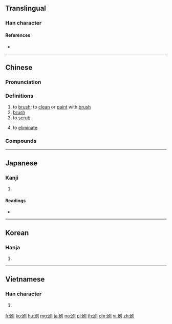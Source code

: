 ==Translingual==

===Han character===
{{Han char|rn=18|rad=刀|as=06|sn=8|four=72200|canj=SBLN|ids=⿰𡰯刂}}

====References====
* {{Han ref|kx=0139.090|dkj=01964|dj=0316.010|hdz=10337.050|uh=5237|ud=21047|bh=A8EA|bd=43242}}

----

==Chinese==
{{zh-forms}}

===Pronunciation===
{{zh-pron
|m=shuā
|c=caat3,saat3,caat3-2
|c-t=cat1,cat1-4*
|h=pfs=sot
|md=
|mn=soat/seh/soa
|w=4seq
|mc=y
|oc=y
|cat=v,n
}}
{{attention|zh|needs splitting}}

===Definitions===
{{zh-hanzi}}

# to [[brush]]; to [[clean]] or [[paint]] with [[brush]]
# [[brush]] {{gloss|tool}}
# to [[scrub]]
# {{lb|zh|colloquial}} to [[eliminate]]

===Compounds===
{{zh-der|兩把刷子|凸版印刷|凹版印刷|刷刷|刷卡|刷印|刷卷|刷子|刷恥|刷扮|刷拉|刷括|刷新|刷洗|刷照|刷牙|刷白|刷選|剔抽禿刷|剗刷|印刷|印刷品|印刷廠|印刷機|印刷術|印刷電路|印刷體|塗刷|孔版印刷|審囚刷卷|平版印刷|拘刷|括刷|振刷|敦蹄刷腳|木版印刷|板刷|根刷|水刷石|沖刷|洗刷|海綿刷|溜刷|牙刷|瓶刷子樹|眉刷|眼禿刷|石版印刷|立體印刷|粉刷|糊刷|膠版印刷|鋼絲刷|閉眉刷眼|雕版印刷|雨刷|鞋刷}}

{{zh-cat|Elementary}}

----

==Japanese==

===Kanji===
{{ja-kanji|grade=4|rs=刀06}}

# {{defn|lang=ja|sort=刀06}}

====Readings====
* {{ja-readings|goon=[[せち]] (sechi) {{non-joyo-reading}}|kanon=[[さつ]] (satsu)|kun=[[する]] (suru), [[はく]] (haku), [[はけ]] (hake)}}

----

==Korean==

===Hanja===
{{ko-hanja|hangeul=쇄|mr=swae|y=sway}}

# {{defn|lang=ko|sort=刀06}}

----

==Vietnamese==

===Han character===
{{vi-hantu|[[xoát]], [[loát]], [[loạt]], [[loét]], [[nhoét]], [[soát]]|rs=刀06}}

# {{defn|lang=vi}}

[[fr:刷]]
[[ko:刷]]
[[hu:刷]]
[[mg:刷]]
[[ja:刷]]
[[no:刷]]
[[pl:刷]]
[[th:刷]]
[[chr:刷]]
[[vi:刷]]
[[zh:刷]]